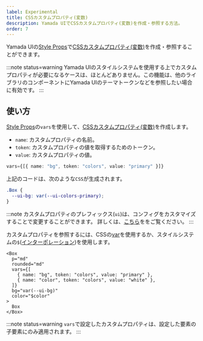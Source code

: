 ```yaml
---
label: Experimental
title: CSSカスタムプロパティ(変数)
description: Yamada UIでCSSカスタムプロパティ(変数)を作成・参照する方法。
order: 7
---
```


Yamada UIの[Style Props](/styled-system/style-props)で[CSSカスタムプロパティ(変数)](https://developer.mozilla.org/ja/docs/Web/CSS/Using_CSS_custom_properties)を作成・参照することができます。

:::note status=warning
Yamada UIのスタイルシステムを使用する上でカスタムプロパティが必要になるケースは、ほとんどありません。この機能は、他のライブラリのコンポーネントにYamada UIのテーマトークンなどを参照したい場合に有効です。
:::

## 使い方

[Style Props](/styled-system/style-props)の`vars`を使用して、[CSSカスタムプロパティ(変数)](https://developer.mozilla.org/ja/docs/Web/CSS/Using_CSS_custom_properties)を作成します。

- `name`: カスタムプロパティの名前。
- `token`: カスタムプロパティの値を取得するためのトークン。
- `value`: カスタムプロパティの値。

```ts
vars={[{ name: "bg", token: "colors", value: "primary" }]}
```

上記のコードは、次のような`CSS`が生成されます。

```css
.Box {
  --ui-bg: var(--ui-colors-primary);
}
```

:::note
カスタムプロパティのプレフィックス(`ui`)は、コンフィグをカスタマイズすることで変更することができます。
詳しくは、[こちら](/styled-system/configure/customize-config)ををご覧ください。
:::

カスタムプロパティを参照するには、CSSの[var](https://developer.mozilla.org/ja/docs/Web/CSS/var)を使用するか、スタイルシステムの`$`([インターポレーション](/styled-system/interpolation))を使用します。

```tsx
<Box
  p="md"
  rounded="md"
  vars={[
    { name: "bg", token: "colors", value: "primary" },
    { name: "color", token: "colors", value: "white" },
  ]}
  bg="var(--ui-bg)"
  color="$color"
>
  Box
</Box>
```

:::note status=warning
`vars`で設定したカスタムプロパティは、設定した要素の子要素にのみ適用されます。
:::
